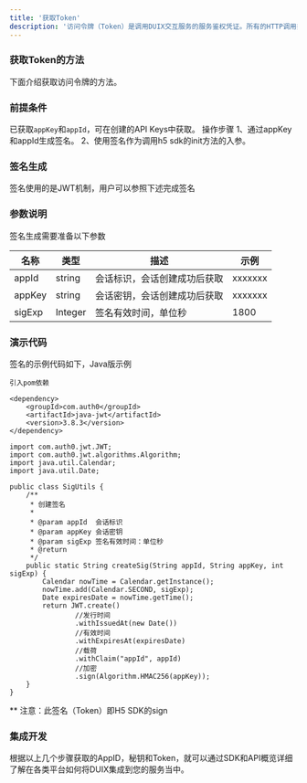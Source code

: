 ---
title: '获取Token'
description: '访问令牌（Token）是调用DUIX交互服务的服务鉴权凭证。所有的HTTP调用接口都需要将Token放入Header头中。'
---

### 获取Token的方法
下面介绍获取访问令牌的方法。
### 前提条件
已获取```appKey```和```appId```，可在创建的API Keys中获取。
操作步骤
1、通过appKey和appId生成签名。
2、使用签名作为调用h5 sdk的init方法的入参。
### 签名生成
签名使用的是JWT机制，用户可以参照下述完成签名
### 参数说明
签名生成需要准备以下参数

| 名称| 类型 | 描述 | 示例 |
| --- | --- | --- | --- |
| appId | string | 会话标识，会话创建成功后获取 | xxxxxxx  |
| appKey | string | 会话密钥，会话创建成功后获取 | xxxxxxx |
| sigExp | Integer | 签名有效时间，单位秒 |  1800 |

### 演示代码
签名的示例代码如下，Java版示例
```
引入pom依赖

<dependency>
    <groupId>com.auth0</groupId>
    <artifactId>java-jwt</artifactId>
    <version>3.8.3</version>
</dependency>

```
```
import com.auth0.jwt.JWT;
import com.auth0.jwt.algorithms.Algorithm;
import java.util.Calendar;
import java.util.Date;

public class SigUtils {
    /**
     * 创建签名
     *
     * @param appId  会话标识
     * @param appKey 会话密钥
     * @param sigExp 签名有效时间：单位秒
     * @return
     */
    public static String createSig(String appId, String appKey, int sigExp) {
        Calendar nowTime = Calendar.getInstance();
        nowTime.add(Calendar.SECOND, sigExp);
        Date expiresDate = nowTime.getTime();
        return JWT.create()
                //发行时间
                .withIssuedAt(new Date())
                //有效时间
                .withExpiresAt(expiresDate)
                //载荷
                .withClaim("appId", appId)
                //加密
                .sign(Algorithm.HMAC256(appKey));
    }
}

```

** 注意：此签名（Token）即H5 SDK的sign

### 集成开发
根据以上几个步骤获取的AppID，秘钥和Token，就可以通过SDK和API概览详细了解在各类平台如何将DUIX集成到您的服务当中。
